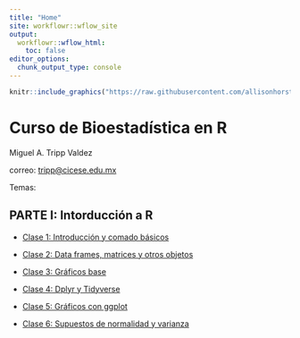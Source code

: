 ```yaml
---
title: "Home"
site: workflowr::wflow_site
output:
  workflowr::wflow_html:
    toc: false
editor_options:
  chunk_output_type: console
---
```



```r
knitr::include_graphics("https://raw.githubusercontent.com/allisonhorst/stats-illustrations/master/rstats-artwork/monster_support.jpg")
```

# **Curso de Bioestadística en R**

Miguel A. Tripp Valdez

correo: [tripp\@cicese.edu.mx](mailto:tripp@cicese.edu.mx){.email}



Temas:


## PARTE I: Intorducción a R

-   [Clase 1: Introducción y comado básicos](Clase1_Basicos.html)

-   [Clase 2: Data frames, matrices y otros objetos](Clase2_Data_Frames.html)

-   [Clase 3: Gráficos base](Clase3_GraficosBase.html)

-   [Clase 4: Dplyr y Tidyverse](CLase4_Dplyr.html)

-   [Clase 5: Gráficos con ggplot](Clase5_ggplot.html)

-   [Clase 6: Supuestos de normalidad y varianza](Clase6_Supuestos.html)